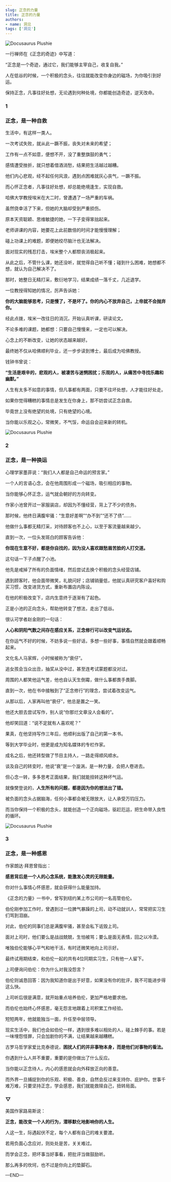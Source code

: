 ```yaml
---
slug: 正念的力量
title: 正念的力量
authors:
- name: 洞见
tags: ['洞见']
---
```



![Docusaurus Plushie](./1.webp)


一行禅师在《正念的奇迹》中写道：

“正念是一个奇迹，通过它，我们能够主宰自己，收复自我。”

人在低谷的时候，一个积极的念头，往往就能改变你身边的磁场，为你吸引到好运。

保持正念，凡事往好处想，无论遇到何种处境，你都能创造奇迹，逆天改命。




<div style={{textAlign: 'center', color: '#FF8C00'}}>  
  <h3>1</h3>
  <h3>正念，是一种自救</h3>
</div>


生活中，有这样一类人。

一次考试失败，就从此一蹶不振，丧失对未来的希望；

工作有一点不如意，便想不开，没了重整旗鼓的勇气；

感情遭受挫折，就只想着借酒消愁，结果把生活越过越糟。

他们内心悲观，经不起任何风浪，遇到点困难就灰心丧气，一蹶不振。

而心怀正念者，凡事往好处想，却总能绝境逢生，实现自救。

哈佛大学教授埃米在大二时，曾遭遇了一场严重的车祸。

虽然侥幸活了下来，但她的大脑却受到严重损伤。

原本天资聪颖、思维敏捷的她，一下子变得笨拙起来。

老师讲课的内容，她要花上此前数倍的时间才能慢慢理解；

碰上功课上的难题，即便她绞尽脑汁也无法解决。

面对现实的残忍打击，埃米整个人都颓丧消极起来。

从此之后，不管什么课，她还没听，就觉得自己听不懂；碰到什么困难，她想都不想，就认为自己解决不了。

那时，她整日无精打采，敷衍地学习，结果成绩一落千丈，几近退学。

一位教授得知她的情况，厉声告诉她：

**你的大脑能够思考，只是慢了，不是坏了。你的内心不放弃自己，上帝就不会抛弃你。**

经此点拨，埃米一改往日的消沉，开始认真听课，研读论文。

不论多难的课题，她都想：只要自己慢慢来，一定也可以解决。

心念上的不断改变，让她的状态越来越好。

最终她不仅从哈佛顺利毕业，还一步步读到博士，最后成为哈佛教授。

钱钟书曾说：

**“生活是艰辛的，悲观的人，被凄苦与迷惘困扰；乐观的人，从痛苦中寻找乐趣和幽默。”**

人生有太多不如意的事情，但凡事都有两面，只要不往坏处想，人才能往好处走。

如果你觉得糟糕的事情总是发生在你身上，那不妨尝试正念自救。

毕竟世上没有绝望的处境，只有绝望的心境。

当你能以乐观之心，常微笑，不气馁，命运自会迎来新的转机。




![Docusaurus Plushie](./2.webp)

<div style={{textAlign: 'center', color: '#FF8C00'}}>  
  <h3>2</h3>
  <h3>正念，是一种换运</h3>
</div>


心理学家墨菲说：“我们人人都是自己命运的预言家。”

一个人的言语心念，会在他周围形成一个磁场，吸引相应的事物。

当你能够心怀正念，运气就会朝好的方向转变。

作家小池曾开过一家服装店，却因为不懂经营，背上了不少的债务。

那时候，他终日满腹牢骚：“生意好差啊”“办不到”“还不了债”……

他做什么事都无精打采，对待顾客也不上心，以至于客流量越来越少。

直到一次，一位头发斑白的顾客告诉他：

**你现在生意不好，都是你自找的，因为没人喜欢跟愁眉苦脸的人打交道。**

这句话一下子点醒了小池。

他先是戒掉了所有的负面情绪，然后尝试去换个积极的念头经营店铺。

遇到顾客时，他会面带微笑，礼貌问好；店铺销量低，他就认真研究客户喜好和购买习惯，改变进货方式，重新布置店内陈设。

在他的积极改变下，店内生意终于逐渐有了起色。

正是小池的正向念头，帮助他转变了想法，走出了低谷。

很认可学者赵金刚的一句话：

**人心和阴阳气数之间存在感应关系，正念修行可以改变气运状态。**

在你运气不好的时候，不妨多说一些好话，多想一些好事，事情自然就会跟着顺畅起来。

文化名人马家辉，小时候被称为“衰仔”。

追女孩会当众出丑，抽奖从没中过，甚至连考试蒙题都没对过。

周围的人都笑他运气差，他也自认天生倒霉，做什么事都畏手畏脚。

直到一次，他在书中接触到了“正念修行”的理念，尝试着改变运气。

从那以后，人家再叫他“衰仔”，他总是置之一笑。

他还大胆去尝试写作，别人说“你那烂文章没人会看的”。

他却笑回道：“说不定就有人喜欢呢？”

果真，在他坚持写作三年后，他顺利出版了自己的第一本书。

等到大学毕业时，他更是成为知名媒体的专栏作家。

成名之后，他还转型做了节目主持人，一路走得顺风顺水。

谈及自己的转变时，他说“衰”是一个漩涡，是一种力量，会把人卷进去。

但心念一转，多多思考正面结果，我们就能扭转这种坏气运。

就像樊登说的，**人生所有的问题，都是因为你的想法出了错。**

被负面的念头占据脑海，任何小事都会被无限放大，让人承受万钧压力。

而当你保持一个积极的念头，就能创造一个正向磁场，驱赶厄运，把生命带入良性的循环。




![Docusaurus Plushie](./3.webp)


<div style={{textAlign: 'center', color: '#FF8C00'}}>  
  <h3>3</h3>
  <h3>正念，是一种感恩</h3>
</div>


作家朗达·拜恩曾指出：

**感恩背后是一个人的心念系统，能激发心灵的无限能量。**

你对什么事情心怀感恩，就会获得什么能量加持。

《正念的力量》一书中，曾写到纽约某上市公司的一名高管伯伦。

伯伦刚参加工作时，曾遇到过一位脾气暴躁的上司，动不动就训人，常常把实习生们骂到泪崩。

对此，伯伦的同事们总是满腹牢骚，甚至会私下诋毁上司。

面对上司时，他们要么是战战兢兢，生怕被骂；要么是面无表情，回之以冷漠。

唯独伯伦能够心平气和地干活，有时还微笑地向上司示好。

最终试用期结束，和伯伦一起的共有4位同期实习生，只有他一人留下。

上司便询问伯伦：你为什么对我没怨言？

伯伦则诚恳回答：因为我知道你是出于好意，如果没有你的批评，我不可能进步得这么快。

上司听后很是满意，就开始重点培养伯伦，更加严格地要求他。

而伯伦也始终心怀感恩，毫无怨言地跟着上司积累工作经验。

短短两年，他就能独当一面，升任至中层领导。

现实生活中，我们也会如伯伦一样，遇到很多难以相处的人，碰上棘手的事。若是一味埋怨怪罪，只会加剧你的不满，让结果越来越糟糕。

古罗马哲学家爱比克泰德说，**困扰人们的并非事物本身，而是他们对事物的看法。**

你遇到什么人并不重要，重要的是你做出了什么反应。

当你能以正念待人，内心的感恩就会向外释放正向的善意。

而外界一旦捕捉到你的乐观、积极、善良，自然会反过来支持你、庇护你。世事千难万难，只要坚持正念，学会感恩，我们就能救赎自己，扭转局面。



<div style={{textAlign: 'center', color: '#FF8C00'}}>  
  <h3>▽</h3>
</div>


美国作家路易斯说：

**正念，能改变一个人的行为，潜移默化地影响你的人生。**

人这一生，际遇起伏不定，每个人都有自己的难关要渡。

若用负面心念应对，则处处是苦，关关难过。

而学会正念，把坏事当好事看，把批评当做鼓励听。

那么再多的坎坷，也不过是你向上的垫脚石。



—END—



